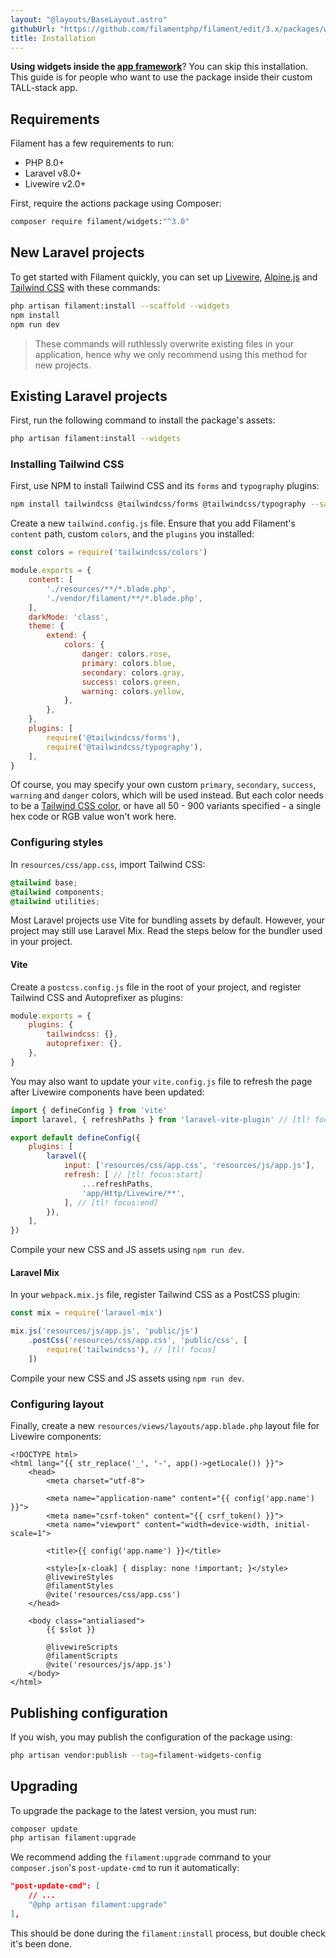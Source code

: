 ```yaml
---
layout: "@layouts/BaseLayout.astro"
githubUrl: "https://github.com/filamentphp/filament/edit/3.x/packages/widgets/docs/01-installation.md"
title: Installation
---
```


**Using widgets inside the [app framework](../app)**? You can skip this installation. This guide is for people who want to use the package inside their custom TALL-stack app.

## Requirements

Filament has a few requirements to run:

- PHP 8.0+
- Laravel v8.0+
- Livewire v2.0+

First, require the actions package using Composer:

```bash
composer require filament/widgets:"^3.0"
```

## New Laravel projects

To get started with Filament quickly, you can set up [Livewire](https://laravel-livewire.com), [Alpine.js](https://alpinejs.dev) and [Tailwind CSS](https://tailwindcss.com) with these commands:

```bash
php artisan filament:install --scaffold --widgets
npm install
npm run dev
```

> These commands will ruthlessly overwrite existing files in your application, hence why we only recommend using this method for new projects.

## Existing Laravel projects

First, run the following command to install the package's assets:

```bash
php artisan filament:install --widgets
```

### Installing Tailwind CSS

First, use NPM to install Tailwind CSS and its `forms` and `typography` plugins:

```bash
npm install tailwindcss @tailwindcss/forms @tailwindcss/typography --save-dev
```

Create a new `tailwind.config.js` file. Ensure that you add Filament's `content` path, custom `colors`, and the `plugins` you installed:

```js
const colors = require('tailwindcss/colors')

module.exports = {
    content: [
        './resources/**/*.blade.php',
        './vendor/filament/**/*.blade.php',
    ],
    darkMode: 'class',
    theme: {
        extend: {
            colors: {
                danger: colors.rose,
                primary: colors.blue,
                secondary: colors.gray,
                success: colors.green,
                warning: colors.yellow,
            },
        },
    },
    plugins: [
        require('@tailwindcss/forms'),
        require('@tailwindcss/typography'),
    ],
}
```

Of course, you may specify your own custom `primary`, `secondary`, `success`, `warning` and `danger` colors, which will be used instead. But each color needs to be a [Tailwind CSS color](https://tailwindcss.com/docs/customizing-colors#color-palette-reference), or have all 50 - 900 variants specified - a single hex code or RGB value won't work here.

### Configuring styles

In `resources/css/app.css`, import Tailwind CSS:

```css
@tailwind base;
@tailwind components;
@tailwind utilities;
```

Most Laravel projects use Vite for bundling assets by default. However, your project may still use Laravel Mix. Read the steps below for the bundler used in your project.

#### Vite

Create a `postcss.config.js` file in the root of your project, and register Tailwind CSS and Autoprefixer as plugins:

```js
module.exports = {
    plugins: {
        tailwindcss: {},
        autoprefixer: {},
    },
}
```

You may also want to update your `vite.config.js` file to refresh the page after Livewire components have been updated:

```js
import { defineConfig } from 'vite'
import laravel, { refreshPaths } from 'laravel-vite-plugin' // [tl! focus]

export default defineConfig({
    plugins: [
        laravel({
            input: ['resources/css/app.css', 'resources/js/app.js'],
            refresh: [ // [tl! focus:start]
                ...refreshPaths,
                'app/Http/Livewire/**',
            ], // [tl! focus:end]
        }),
    ],
})
```

Compile your new CSS and JS assets using `npm run dev`.

#### Laravel Mix

In your `webpack.mix.js` file, register Tailwind CSS as a PostCSS plugin:

```js
const mix = require('laravel-mix')

mix.js('resources/js/app.js', 'public/js')
    .postCss('resources/css/app.css', 'public/css', [
        require('tailwindcss'), // [tl! focus]
    ])
```

Compile your new CSS and JS assets using `npm run dev`.

### Configuring layout

Finally, create a new `resources/views/layouts/app.blade.php` layout file for Livewire components:

```blade
<!DOCTYPE html>
<html lang="{{ str_replace('_', '-', app()->getLocale()) }}">
    <head>
        <meta charset="utf-8">

        <meta name="application-name" content="{{ config('app.name') }}">
        <meta name="csrf-token" content="{{ csrf_token() }}">
        <meta name="viewport" content="width=device-width, initial-scale=1">

        <title>{{ config('app.name') }}</title>

        <style>[x-cloak] { display: none !important; }</style>
        @livewireStyles
        @filamentStyles
        @vite('resources/css/app.css')
    </head>

    <body class="antialiased">
        {{ $slot }}

        @livewireScripts
        @filamentScripts
        @vite('resources/js/app.js')
    </body>
</html>
```

## Publishing configuration

If you wish, you may publish the configuration of the package using:

```bash
php artisan vendor:publish --tag=filament-widgets-config
```

## Upgrading

To upgrade the package to the latest version, you must run:

```bash
composer update
php artisan filament:upgrade
```

We recommend adding the `filament:upgrade` command to your `composer.json`'s `post-update-cmd` to run it automatically:

```json
"post-update-cmd": [
    // ...
    "@php artisan filament:upgrade"
],
```

This should be done during the `filament:install` process, but double check it's been done.